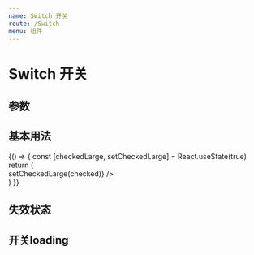 ---
name: Switch 开关
route: /Switch
menu: 组件
---


# Switch 开关

## 参数

<Props of={Switch} />

## 基本用法
<Playground>
   {() => {
    const [checkedLarge, setCheckedLarge] = React.useState(true)
    return (
      <div>
        <Switch
          checked={checkedLarge}
          onChange={(checked) => setCheckedLarge(checked)}
        />
      </div>
      )
  }}
</Playground>

## 失效状态
<Playground>
  <div>
    <Switch checked disabled />
    <Switch checked={false} disabled />
  </div>
</Playground>

## 开关loading
<Playground>
  <div>
    <Switch checked loading />
    <Switch loading />
  </div>
</Playground>
